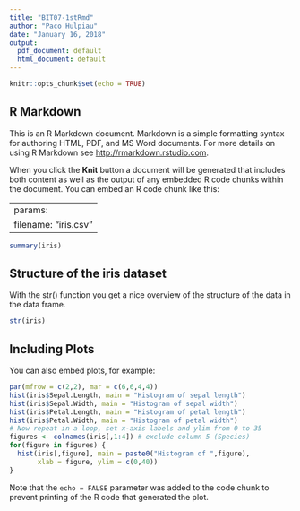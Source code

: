 ---
title: "BIT07-1stRmd"
author: "Paco Hulpiau"
date: "January 16, 2018"
output:
  pdf_document: default
  html_document: default
---

```{r setup, include=FALSE}
knitr::opts_chunk$set(echo = TRUE)
```

## R Markdown

This is an R Markdown document. Markdown is a simple formatting syntax for authoring HTML, PDF, and MS Word documents. For more details on using R Markdown see <http://rmarkdown.rstudio.com>.

When you click the **Knit** button a document will be generated that includes both content as well as the output of any embedded R code chunks within the document. You can embed an R code chunk like this:

---
params: 
  filename: "iris.csv"
---
```{r iris}
summary(iris)
```

## Structure of the iris dataset

With the str() function you get a nice overview of the structure of the data 
in the data frame.

```{r}
str(iris)
```

## Including Plots

You can also embed plots, for example:

```{r, echo=FALSE}
par(mfrow = c(2,2), mar = c(6,6,4,4))
hist(iris$Sepal.Length, main = "Histogram of sepal length")
hist(iris$Sepal.Width, main = "Histogram of sepal width")
hist(iris$Petal.Length, main = "Histogram of petal length")
hist(iris$Petal.Width, main = "Histogram of petal width")
# Now repeat in a loop, set x-axis labels and ylim from 0 to 35
figures <- colnames(iris[,1:4]) # exclude column 5 (Species)
for(figure in figures) {
  hist(iris[,figure], main = paste0("Histogram of ",figure),
       xlab = figure, ylim = c(0,40))
}
```

Note that the `echo = FALSE` parameter was added to the code chunk to prevent printing of the R code that generated the plot.

